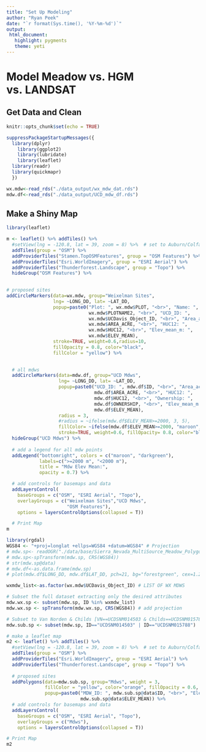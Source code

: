 ```yaml
---
title: "Set Up Modeling"
author: "Ryan Peek"
date: "`r format(Sys.time(), '%Y-%m-%d')`"
output:
 html_document:
   highlight: pygments
   theme: yeti
---
```


# Model Meadow vs. HGM vs. LANDSAT 

## Get Data and Clean

```r
knitr::opts_chunk$set(echo = TRUE)
```

```r
suppressPackageStartupMessages({
  library(dplyr)
	library(ggplot2)
	library(lubridate)
	library(leaflet)
  library(readr)
  library(quickmapr)
  })
```

```r

wx.mdw<-read_rds("./data_output/wx_mdw_dat.rds")
mdw.df<-read_rds("./data_output/UCD_mdw_df.rds")

```

## Make a Shiny Map

```r
library(leaflet)

m <- leaflet() %>% addTiles() %>% 
  #setView(lng = -120.8, lat = 39, zoom = 8) %>%  # set to Auburn/Colfax, zoom 5 for CA 
  addTiles(group = "OSM") %>%
  addProviderTiles("Stamen.TopOSMFeatures", group = "OSM Features") %>%
  addProviderTiles("Esri.WorldImagery", group = "ESRI Aerial") %>%
  addProviderTiles("Thunderforest.Landscape", group = "Topo") %>%
  hideGroup("OSM Features") %>% 
  

# proposed sites
addCircleMarkers(data=wx.mdw, group="Weixelman Sites",
                 lng= ~LONG_DD, lat= ~LAT_DD,
                 popup=paste0("Plot: ", wx.mdw$PLOT, "<br>", "Name: ", 
                              wx.mdw$PLOTNAME2, "<br>", "UCD_ID: ",
                              wx.mdw$UCDavis_Object_ID, "<br>", "Area_acres: ",
                              wx.mdw$AREA_ACRE, "<br>", "HUC12: ",
                              wx.mdw$HUC12, "<br>", "Elev_mean_m: ",
                              wx.mdw$ELEV_MEAN),
                 stroke=TRUE, weight=0.6,radius=10,
                 fillOpacity = 0.8, color="black",
                 fillColor = "yellow") %>%
  

  # all mdws
  addCircleMarkers(data=mdw.df, group="UCD Mdws",
                   lng= ~LONG_DD, lat= ~LAT_DD,
                   popup=paste0("UCD_ID: ", mdw.df$ID, "<br>", "Area_acres: ",
                                mdw.df$AREA_ACRE, "<br>", "HUC12: ",
                                mdw.df$HUC12, "<br>", "Ownership: ",
                                mdw.df$OWNERSHIP, "<br>", "Elev_mean_m: ",
                                mdw.df$ELEV_MEAN),
                   radius = 3,
                   #radius = ~ifelse(mdw.df$ELEV_MEAN>=2000, 3, 5),
                   fillColor= ~ifelse(mdw.df$ELEV_MEAN>=2000, "maroon", "darkgreen"),
                   stroke=TRUE, weight=0.6, fillOpacity= 0.8, color="black") %>%
  hideGroup("UCD Mdws") %>%
  
  # add a legend for all mdw points
  addLegend("bottomright", colors = c("maroon", "darkgreen"),
            labels=c(">=2000 m", "<2000 m"),
            title = "Mdw Elev Mean:",
            opacity = 0.7) %>% 

  # add controls for basemaps and data
  addLayersControl(
    baseGroups = c("OSM", "ESRI Aerial", "Topo"),
    overlayGroups = c("Weixelman Sites","UCD Mdws",
                      "OSM Features"),
    options = layersControlOptions(collapsed = T))

  # Print Map
m

```


```r

library(rgdal)
WGS84 <- "+proj=longlat +ellps=WGS84 +datum=WGS84" # Projection
# mdw.sp<- readOGR("./data/base/Sierra_Nevada_MultiSource_Meadow_Polygons_Compilation_v1_simplify10m.shp", layer="Sierra_Nevada_MultiSource_Meadow_Polygons_Compilation_v1_simplify10m", verbose = F)
# mdw.sp<-spTransform(mdw.sp, CRS(WGS84))
# str(mdw.sp@data)
# mdw.df<-as.data.frame(mdw.sp)
# plot(mdw.df$LONG_DD, mdw.df$LAT_DD, pch=21, bg="forestgreen", cex=1.2)

wxmdw_list<-as.factor(wx.mdw$UCDavis_Object_ID) # LIST OF WX MDWS

# Subset the full dataset extracting only the desired attributes
mdw.wx.sp <- subset(mdw.sp, ID %in% wxmdw_list)
mdw.wx.sp <- spTransform(mdw.wx.sp, CRS(WGS84)) # add projection

# Subset to Van Norden & Childs [VN==UCDSNM014503 & Childs==UCDSNM015788]
mdw.sub.sp <- subset(mdw.sp, ID=="UCDSNM014503" | ID=="UCDSNM015788")

# make a leaflet map
m2 <- leaflet() %>% addTiles() %>% 
  #setView(lng = -120.8, lat = 39, zoom = 8) %>%  # set to Auburn/Colfax, zoom 5 for CA 
  addTiles(group = "OSM") %>%
  addProviderTiles("Esri.WorldImagery", group = "ESRI Aerial") %>%
  addProviderTiles("Thunderforest.Landscape", group = "Topo") %>% 
  
  # proposed sites
  addPolygons(data=mdw.sub.sp, group="Mdws", weight = 3,
              fillColor = "yellow", color="orange", fillOpacity = 0.6, 
              popup=paste0("MDW_ID: ", mdw.sub.sp@data$ID, "<br>", "Elev_Mean (m): ",
                           mdw.sub.sp@data$ELEV_MEAN)) %>%
  # add controls for basemaps and data
  addLayersControl(
    baseGroups = c("OSM", "ESRI Aerial", "Topo"),
    overlayGroups = c("Mdws"),
    options = layersControlOptions(collapsed = T))

# Print Map
m2



```

